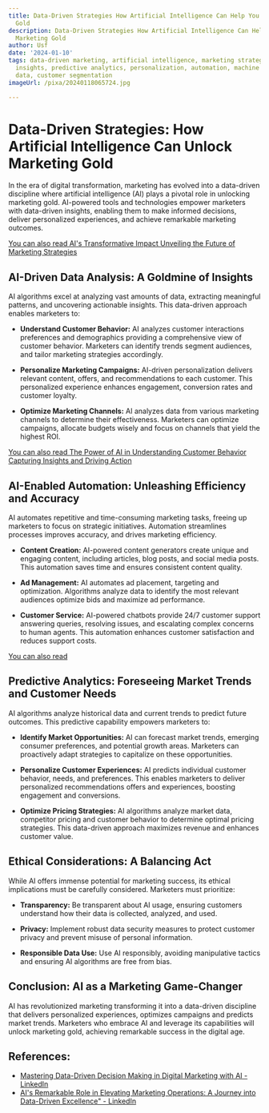 ```yaml
---
title: Data-Driven Strategies How Artificial Intelligence Can Help You Unlock Marketing
  Gold
description: Data-Driven Strategies How Artificial Intelligence Can Help You Unlock
  Marketing Gold
author: Usf
date: '2024-01-10'
tags: data-driven marketing, artificial intelligence, marketing strategy, customer
  insights, predictive analytics, personalization, automation, machine learning, big
  data, customer segmentation
imageUrl: /pixa/20240118065724.jpg

---
```

#  Data-Driven Strategies: How Artificial Intelligence Can Unlock Marketing Gold

In the era  of digital transformation, marketing has evolved into a data-driven discipline where artificial  intelligence  (AI) plays  a pivotal role in unlocking marketing gold. AI-powered tools and technologies empower marketers with data-driven insights,  enabling them to make informed decisions, deliver personalized experiences,  and  achieve remarkable marketing  outcomes.

[You  can  also read AI's Transformative Impact  Unveiling the Future of Marketing Strategies](AI%27s%20Transformative%20Impact%20Unveiling%20the%20Future%20of%20Marketing%20Strategies)


## AI-Driven Data Analysis: A Goldmine of Insights

AI algorithms excel at analyzing vast amounts of data, extracting  meaningful patterns,  and uncovering actionable  insights. This data-driven approach enables marketers to:

- **Understand Customer Behavior:**  AI analyzes customer interactions preferences and demographics providing a comprehensive view of customer behavior. Marketers can identify trends segment audiences, and tailor marketing strategies accordingly.

- **Personalize Marketing Campaigns:** AI-driven personalization delivers relevant content, offers, and recommendations  to each customer. This personalized experience enhances engagement, conversion rates and customer loyalty.

- **Optimize Marketing Channels:** AI analyzes data from various marketing channels to determine their effectiveness. Marketers can  optimize campaigns, allocate budgets wisely and focus on  channels that yield the highest ROI.

[You  can also read  The Power of AI in Understanding Customer Behavior Capturing Insights and Driving Action](The%20Power%20of%20AI%20in%20Understanding%20Customer%20Behavior%20Capturing%20Insights%20and%20Driving%20Action)


##  AI-Enabled Automation: Unleashing Efficiency and Accuracy

AI automates repetitive and time-consuming marketing tasks, freeing up marketers to focus on strategic initiatives. Automation streamlines processes improves accuracy,  and drives marketing efficiency.

- **Content  Creation:** AI-powered content  generators create unique and engaging content, including articles, blog posts,  and social media posts. This automation saves time and ensures consistent content quality.

- **Ad Management:** AI automates ad placement, targeting and optimization. Algorithms analyze data to identify the most relevant audiences  optimize bids and maximize ad performance.

- **Customer Service:** AI-powered  chatbots  provide 24/7 customer support  answering queries, resolving issues, and escalating complex concerns to human agents.  This automation enhances customer  satisfaction and reduces support costs.

[You can also read ]()


## Predictive Analytics: Foreseeing Market Trends and Customer Needs

AI algorithms analyze historical  data and current trends to predict future outcomes. This predictive capability empowers marketers to:

- **Identify Market Opportunities:** AI can  forecast market trends, emerging consumer preferences, and potential growth  areas. Marketers  can proactively adapt strategies to capitalize  on these opportunities.

- **Personalize Customer Experiences:** AI predicts individual customer behavior, needs, and preferences. This enables marketers to deliver personalized recommendations offers  and experiences, boosting engagement and conversions.

- **Optimize Pricing Strategies:**  AI algorithms analyze  market data, competitor  pricing and customer behavior to determine optimal pricing strategies. This  data-driven approach maximizes revenue and enhances customer value.

## Ethical Considerations: A Balancing Act

While AI offers  immense potential for marketing success, its ethical implications  must be carefully considered. Marketers must prioritize:

- **Transparency:** Be transparent about AI usage, ensuring customers understand how their data is collected,  analyzed, and  used.

- **Privacy:**  Implement robust data security measures to protect customer privacy and prevent misuse of personal information.

- **Responsible Data Use:** Use AI responsibly, avoiding manipulative tactics and  ensuring AI algorithms are free from bias.

## Conclusion: AI as a Marketing Game-Changer

AI has revolutionized marketing transforming it into a  data-driven  discipline that delivers personalized experiences, optimizes campaigns and  predicts market trends. Marketers who embrace AI and leverage its capabilities will unlock marketing  gold, achieving remarkable success in the digital age.

## References:
- [Mastering Data-Driven Decision Making in Digital Marketing with AI - LinkedIn](https://www.linkedin.com/pulse/mastering-data-driven-decision-making-digital-marketing)
- [AI's Remarkable Role in Elevating Marketing Operations: A Journey into Data-Driven Excellence" - LinkedIn](https://www.linkedin.com/pulse/ais-remarkable-role-elevating-marketing-operations-journey-gill-w8kfc?trk=article-ssr-frontend-pulse_more-articles_related-content-card)
